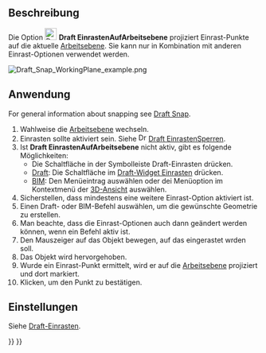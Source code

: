 <languages/>

{{Docnav/de
|[[Draft_Snap_Grid/de|EinrastenAufRaster]]
|[[Draft_Snap_Dimensions/de|EinrastenAufMaße]]
|[[Draft_Workbench/de|Draft]]
|IconL=Draft_Snap_Grid.svg
|IconR=Draft_Snap_Dimensions.svg
|IconC=Workbench_Draft.svg
}}

{{GuiCommand/de
|Name=Draft Snap WorkingPlane
|Name/de=Draft EinrastenAufArbeitsebene
|MenuLocation=Einrasten → Einrasten auf Arbeitsebene
|Workbenches=[[Draft_Workbench/de|Draft]], [[BIM_Workbench/de|BIM]]
|SeeAlso=[[Draft_Snap/de|Draft Einrasten]], [[Draft_Snap_Lock/de|Draft EinrastenSperren]], [[Draft_SelectPlane/de|Draft EbeneAuswählen]]
}}

<span id="Description"></span>
== Beschreibung ==

Die Option [[Image:Draft_Snap_WorkingPlane.svg|24px]] '''Draft EinrastenAufArbeitsebene''' projiziert Einrast-Punkte auf die aktuelle [[Draft_SelectPlane/de|Arbeitsebene]]. Sie kann nur in Kombination mit anderen Einrast-Optionen verwendet werden.

[[Image:Draft_Snap_WorkingPlane_example.png]]
{{Caption|Einrasten des zweiten Punktes einer Linie auf den projizierten Endpunkt einer Kante}}

<span id="Usage"></span>
==Anwendung==

For general information about snapping see [[Draft_Snap|Draft Snap]].

# Wahlweise die [[Draft_SelectPlane/de|Arbeitsebene]] wechseln.
# Einrasten sollte aktiviert sein. Siehe [[Image:Draft_Snap_Lock.svg|16px]] [[Draft_Snap_Lock/de|Draft EinrastenSperren]].
# Ist '''Draft EinrastenAufArbeitsebene''' nicht aktiv, gibt es folgende Möglichkeiten:
#* Die Schaltfläche {{Button|[[Image:Draft_Snap_WorkingPlane.svg|16px]] [[Draft_Snap_WorkingPlane/de|Einrasten auf Arbeitsebene]]}} in der Symbolleiste Draft-Einrasten drücken.
#* [[Draft_Workbench/de|Draft]]: Die Schaltfläche {{Button|[[Image:Draft_Snap_WorkingPlane.svg|16px]] [[Draft_Snap_WorkingPlane/de|Einrasten auf Arbeitsebene]]}} im [[Draft_snap_widget/de|Draft-Widget Einrasten]] drücken.
#* [[BIM_Workbench/de|BIM]]: Den Menüeintrag {{MenuCommand|Einrasten → [[Image:Draft_Snap_WorkingPlane.svg|16px]] Einrasten auf Arbeitsebene}} auswählen oder dei Menüoption im Kontextmenü der [[3D_view/de|3D-Ansicht]] auswählen.
# Sicherstellen, dass mindestens eine weitere Einrast-Option aktiviert ist.
# Einen Draft- oder BIM-Befehl auswählen, um die gewünschte Geometrie zu erstellen.
# Man beachte, dass die Einrast-Optionen auch dann geändert werden können, wenn ein Befehl aktiv ist.
# Den Mauszeiger auf das Objekt bewegen, auf das eingerastet wrden soll.
# Das Objekt wird hervorgehoben.
# Wurde ein Einrast-Punkt ermittelt, wird er auf die [[Draft_SelectPlane/de|Arbeitsebene]] projiziert und dort markiert. 
# Klicken, um den Punkt zu bestätigen.

<span id="Preferences"></span>
==Einstellungen==

Siehe [[Draft_Snap/de#Einstellungen|Draft-Einrasten]].


{{Docnav/de
|[[Draft_Snap_Grid/de|EinrastenAufRaster]]
|[[Draft_Snap_Dimensions/de|EinrastenAufMaße]]
|[[Draft_Workbench/de|Draft]]
|IconL=Draft_Snap_Grid.svg
|IconR=Draft_Snap_Dimensions.svg
|IconC=Workbench_Draft.svg
}}

{{Draft Tools navi{{#translation:}}}}
{{Userdocnavi{{#translation:}}}}